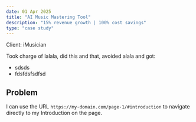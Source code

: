 ```yaml
---
date: 01 Apr 2025
title: "AI Music Mastering Tool"
description: "15% revenue growth | 100% cost savings"
type: "case study"
---
```


Client: iMusician

Took charge of lalala, did this and that, avoided alala and got:

- sdsds
- fdsfdsfsdfsd

## Problem

I can use the URL `https://my-domain.com/page-1/#introduction` to navigate directly to my Introduction on the page.
